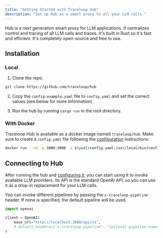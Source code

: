 ```yaml
---
title: "Getting Started with Traceloop Hub"
description: "Set up Hub as a smart proxy to all your LLM calls."
---
```


Hub is a next generation smart proxy for LLM applications. It centralizes control and tracing of all LLM calls and traces.
It's built in Rust so it's fast and efficient. It's completely open-source and free to use.

## Installation

### Local

1. Clone the repo:

```bash
git clone https://github.com/traceloop/hub
```

2. Copy the `config-example.yaml` file to `config.yaml` and set the correct values (see below for more information).

3. Run the hub by running `cargo run` in the root directory.

### With Docker

Traceloop Hub is available as a docker image named `traceloop/hub`. Make sure to create a `config.yaml` file 
following the [configuration](./configuration) instructions.

```bash
docker run --rm -p 3000:3000 -v $(pwd)/config.yaml:/usr/local/bin/config.yaml:ro -t traceloop/hub
```

## Connecting to Hub

After running the hub and [configuring it](./configuration.mdx), you can start using it to invoke available LLM providers.
Its API is the standard OpenAI API, so you can use it as a drop-in replacement for your LLM calls.

You can invoke different pipelines by passing the `x-traceloop-pipeline` header. If none is specified, the default pipeline will be used.

```python
import openai

client = OpenAI(
    base_url="http://localhost:3000/api/v1",
    # default_headers={"x-traceloop-pipeline": "optional-pipeline-name"},
)
```
